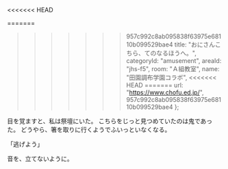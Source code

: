 <<<<<<< HEAD

=======
>>>>>>> 957c992c8ab095838f63975e68110b099529bae4
  title: "おにさんこちら、てのなるほうへ。",
  categoryId: "amusement",
  areaId: "jhs-f5",
  room: "Ａ組教室",
  name: "田園調布学園コラボ",
<<<<<<< HEAD
=======
  url: "https://www.chofu.ed.jp/",
>>>>>>> 957c992c8ab095838f63975e68110b099529bae4
};

目を覚ますと、私は祭壇にいた。
こちらをじっと見つめていたのは鬼であった。
どうやら、箸を取りに行くようでふいっといなくなる。

「逃げよう」

音を、立てないように。
